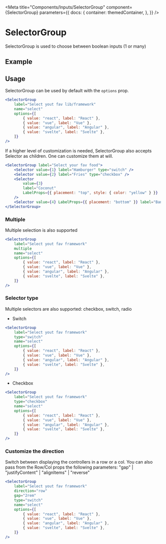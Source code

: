 
<Meta
    title="Components/Inputs/SelectorGroup"
    component={SelectorGroup}
    parameters={{
        docs: {
            container: themedContainer,
        },
    }}
/>

# SelectorGroup

SelectorGroup is used to choose between boolean inputs (1 or many)

## Example

<Canvas>
    <SelectorGroup
        label="Select yout fav lib/framework"
        name="select"
        options={[
            { value: "react", label: "React" },
            { value: "vue", label: "Vue" },
            { value: "angular", label: "Angular" },
            { value: "svelte", label: "Svelte" },
        ]}
    />
</Canvas>

## Usage

SelectorGroup can be used by default with the `options` prop.

```jsx
<SelectorGroup
    label="Select yout fav lib/framework"
    name="select"
    options={[
        { value: "react", label: "React" },
        { value: "vue", label: "Vue" },
        { value: "angular", label: "Angular" },
        { value: "svelte", label: "Svelte" },
    ]}
/>
```

<Canvas>
    <SelectorGroup
        label="Select yout fav lib/framework"
        name="select"
        options={[
            { value: "react", label: "React" },
            { value: "vue", label: "Vue" },
            { value: "angular", label: "Angular" },
            { value: "svelte", label: "Svelte" },
        ]}
    />
</Canvas>

If a higher level of customization is needed, SelectorGroup also accepts Selector as children. One can customize them at will.

```jsx
<SelectorGroup label="Select your fav food">
    <Selector value={1} label="Hamburger" type="switch" />
    <Selector value={2} label="Fries" type="checkbox" />
    <Selector
        value={3}
        label="Coconut"
        LabelProps={{ placement: "top", style: { color: "yellow" } }}
    />
    <Selector value={4} LabelProps={{ placement: "bottom" }} label="Banana" />
</SelectorGroup>
```

<Canvas>
    <SelectorGroup label="Select your fav food">
        <Selector value={1} label="Hamburger" type="switch" />
        <Selector value={2} label="Fries" type="checkbox" />
        <Selector
            value={3}
            label="Coconut"
            LabelProps={{ placement: "top", style: { color: "yellow" } }}
        />
        <Selector value={4} LabelProps={{ placement: "bottom" }} label="Banana" />
    </SelectorGroup>
</Canvas>

### Multiple

Multiple selection is also supported

```jsx
<SelectorGroup
    label="Select yout fav framework"
    multiple
    name="select"
    options={[
        { value: "react", label: "React" },
        { value: "vue", label: "Vue" },
        { value: "angular", label: "Angular" },
        { value: "svelte", label: "Svelte" },
    ]}
/>
```

<Canvas>
    <SelectorGroup
        label="Select yout fav framework"
        multiple
        name="select"
        options={[
            { value: "react", label: "React" },
            { value: "vue", label: "Vue" },
            { value: "angular", label: "Angular" },
            { value: "svelte", label: "Svelte" },
        ]}
    />
</Canvas>

### Selector type

Multiple selectors are also supported: checkbox, switch, radio

-   Switch

```jsx
<SelectorGroup
    label="Select yout fav framework"
    type="switch"
    name="select"
    options={[
        { value: "react", label: "React" },
        { value: "vue", label: "Vue" },
        { value: "angular", label: "Angular" },
        { value: "svelte", label: "Svelte" },
    ]}
/>
```

<Canvas>
    <SelectorGroup
        label="Select yout fav framework"
        type="switch"
        name="select"
        options={[
            { value: "react", label: "React" },
            { value: "vue", label: "Vue" },
            { value: "angular", label: "Angular" },
            { value: "svelte", label: "Svelte" },
        ]}
    />
</Canvas>

-   Checkbox

```jsx
<SelectorGroup
    label="Select yout fav framework"
    type="checkbox"
    name="select"
    options={[
        { value: "react", label: "React" },
        { value: "vue", label: "Vue" },
        { value: "angular", label: "Angular" },
        { value: "svelte", label: "Svelte" },
    ]}
/>
```

<Canvas>
    <SelectorGroup
        label="Select yout fav framework"
        type="checkbox"
        name="select"
        options={[
            { value: "react", label: "React" },
            { value: "vue", label: "Vue" },
            { value: "angular", label: "Angular" },
            { value: "svelte", label: "Svelte" },
        ]}
    />
</Canvas>

### Customize the direction

Switch between displaying the controllers in a row or a col.
You can also pass from the Row/Col props the following parameters:
"gap" | "justifyContent" | "alignItems" | "reverse"

```jsx
<SelectorGroup
    label="Select yout fav framework"
    direction="row"
    gap="2rem"
    type="switch"
    name="select"
    options={[
        { value: "react", label: "React" },
        { value: "vue", label: "Vue" },
        { value: "angular", label: "Angular" },
        { value: "svelte", label: "Svelte" },
    ]}
/>
```

<Canvas>
    <SelectorGroup
        label="Select yout fav framework"
        direction="row"
        gap="2rem"
        type="switch"
        name="select"
        options={[
            { value: "react", label: "React" },
            { value: "vue", label: "Vue" },
            { value: "angular", label: "Angular" },
            { value: "svelte", label: "Svelte" },
        ]}
    />
</Canvas>
